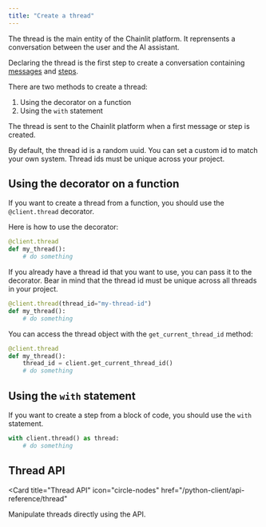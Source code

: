 ```yaml
---
title: "Create a thread"
---
```


The thread is the main entity of the Chainlit platform. It reprensents a conversation between the user and the AI assistant.

Declaring the thread is the first step to create a conversation containing [messages](/python-client/usage/create-a-message) and [steps](/python-client/usage/create-a-step).

There are two methods to create a thread:

1. Using the decorator on a function
2. Using the `with` statement

The thread is sent to the Chainlit platform when a first message or step is created.

By default, the thread id is a random uuid. You can set a custom id to match your own system. Thread ids must be unique across your project.

## Using the decorator on a function

If you want to create a thread from a function, you should use the `@client.thread` decorator.

Here is how to use the decorator:

```python
@client.thread
def my_thread():
    # do something
```

If you already have a thread id that you want to use, you can pass it to the decorator. Bear in mind that the thread id must be unique across all threads in your project.

```python
@client.thread(thread_id="my-thread-id")
def my_thread():
    # do something
```

You can access the thread object with the `get_current_thread_id` method:

```python
@client.thread
def my_thread():
    thread_id = client.get_current_thread_id()
    # do something
```

## Using the `with` statement

If you want to create a step from a block of code, you should use the `with` statement.

```python
with client.thread() as thread:
    # do something
```

## Thread API

<Card
  title="Thread API"
  icon="circle-nodes"
  href="/python-client/api-reference/thread"
>
  Manipulate threads directly using the API.
</Card>
